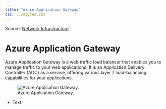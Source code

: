 ```yaml
---
title: "Azure Application Gateway"
css: ../styles.css
---
```


Source: [Network Infrastructure](https://microsoftlearning.github.io/AZ-305-DesigningMicrosoftAzureInfrastructureSolutions/Instructions/CaseStudy/09-Networkingoption2.html)

# Azure Application Gateway
Azure Application Gateway is a web traffic load balancer that enables you to manage traffic to your web applications. It is an Application Delivery Controller (ADC) as a service, offering various layer 7 load-balancing capabilities for your applications.

![Azure Application Gateway.](../images/azure-application-gateway.png)

- Text.

